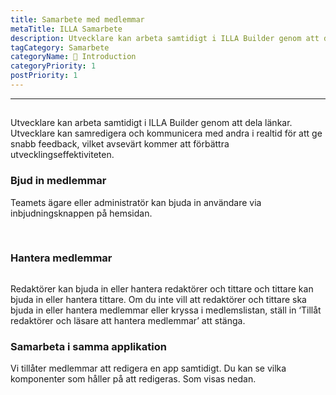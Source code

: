 ```yaml
---
title: Samarbete med medlemmar
metaTitle: ILLA Samarbete
description: Utvecklare kan arbeta samtidigt i ILLA Builder genom att dela länkar. Utvecklare kan samredigera och kommunicera med andra i realtid för att ge snabb feedback, vilket avsevärt kommer att förbättra utvecklingseffektiviteten.
tagCategory: Samarbete
categoryName: 👋 Introduction
categoryPriority: 1
postPriority: 1
---
```


* * *

## <Heading hidden>Samarbete med medlemmar</Heading>

Utvecklare kan arbeta samtidigt i ILLA Builder genom att dela länkar. Utvecklare kan samredigera och kommunicera med andra i realtid för att ge snabb feedback, vilket avsevärt kommer att förbättra utvecklingseffektiviteten.

### Bjud in medlemmar

Teamets ägare eller administratör kan bjuda in användare via inbjudningsknappen på hemsidan. 

<img src='https://cdn.illacloud.com/official-website/img/docs/assemble/collaboration.png' alt="" />

<img src='https://cdn.illacloud.com/official-website/img/docs/assemble/collaboration(1).png' alt="" />

### Hantera medlemmar

<img src='https://cdn.illacloud.com/official-website/img/docs/assemble/collaboration(2).png' alt="" />

Redaktörer kan bjuda in eller hantera redaktörer och tittare och tittare kan bjuda in eller hantera tittare. Om du inte vill att redaktörer och tittare ska bjuda in eller hantera medlemmar eller kryssa i medlemslistan, ställ in ‘Tillåt redaktörer och läsare att hantera medlemmar’ att stänga.

### Samarbeta i samma applikation

Vi tillåter medlemmar att redigera en app samtidigt. Du kan se vilka komponenter som håller på att redigeras. Som visas nedan. 

<img src='https://cdn.illacloud.com/official-website/img/docs/assemble/collaboration(3).png' alt="" />
